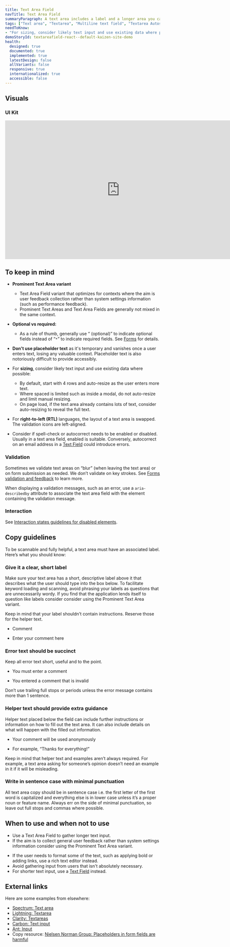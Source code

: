 ```yaml
---
title: Text Area Field
navTitle: Text Area Field
summaryParagraph: A text area includes a label and a longer area you can type multiple lines of text into.
tags: ["Text area", "Textarea", "Multiline text field", "Textarea Autosize"]
needToKnow:
- "For sizing, consider likely text input and use existing data where possible."
demoStoryId: textareafield-react--default-kaizen-site-demo
health:
  designed: true
  documented: true
  implemented: true
  latestDesign: false
  allVariants: false
  responsive: true
  internationalized: true
  accessible: false
---
```




## Visuals

### UI Kit

<iframe style="border: none;" width="744" height="450" src="https://www.figma.com/embed?embed_host=share&url=https%3A%2F%2Fwww.figma.com%2Ffile%2Fe3TyAOZKfLg9cA01Iy1Mgm%2FKaizen-Site-embed%3Fnode-id%3D50186%253A40775&chrome=DOCUMENTATION" allowfullscreen></iframe>

## To keep in mind

* **Prominent Text Area variant**
    * Text Area Field variant that optimizes for contexts where the aim is user feedback collection rather than system settings information (such as performance feedback).
    * Prominent Text Areas and Text Area Fields are generally not mixed in the same context. 

* **Optional vs required:**
    * As a rule of thumb, generally use “ (optional)” to indicate optional fields instead of “`*`” to indicate required fields. See [Forms](/guidelines/forms) for details.
* **Don't use placeholder text** as it's temporary and vanishes once a user enters text, losing any valuable context. Placeholder text is also notoriously difficult to provide accessibly.
* For **sizing**, consider likely text input and use existing data where possible:
    * By default, start with 4 rows and auto-resize as the user enters more text.
    * Where spaced is limited such as inside a modal, do not auto-resize and limit manual resizing.
    * On page load, if the text area already contains lots of text, consider auto-resizing to reveal the full text.
* For **right-to-left (RTL)** languages, the layout of a text area is swapped. The validation icons are left-aligned.
* Consider if spell-check or autocorrect needs to be enabled or disabled. Usually in a text area field, enabled is suitable. Conversely, autocorrect on an email address in a [Text Field](/components/text-field) could introduce errors.

### Validation

Sometimes we validate text areas on “blur” (when leaving the text area) or on form submission as needed. We don’t validate on key strokes. See [Forms validation and feedback](/guidelines/forms/#validation-and-feedback) to learn more.

When displaying a validation messages, such as an error, use a `aria-describedby` attribute to associate the text area field with the element containing the validation message.

### Interaction

See [Interaction states guidelines for disabled elements](/guidelines/interaction-states#disabled-state).

## Copy guidelines

To be scannable and fully helpful, a text area must have an associated label. Here’s what you should know:

### Give it a clear, short label

Make sure your text area has a short, descriptive label above it that describes what the user should type into the box below. To facilitate keyword loading and scanning, avoid phrasing your labels as questions that are unnecessarily wordy. If you find that the application lends itself to question like labels consider consider using the Prominent Text Area variant.  

Keep in mind that your label shouldn’t contain instructions. Reserve those for the helper text.

<DoAndDontContainer>
<Do>

- Comment

</Do>

<Dont>

- Enter your comment here

</Dont>
</DoAndDontContainer>

### Error text should be succinct

Keep all error text short, useful and to the point.

<DoAndDontContainer>
<Do>

- You must enter a comment

</Do>

<Dont>

- You entered a comment that is invalid

</Dont>
</DoAndDontContainer>

Don’t use trailing full stops or periods unless the error message contains more than 1 sentence.

### Helper text should provide extra guidance

Helper text placed below the field can include further instructions or information on how to fill out the text area. It can also include details on what will happen with the filled out information.

<DoAndDontContainer>
<Do>

- Your comment will be used anonymously

</Do>

<Dont>

- For example, “Thanks for everything!”

</Dont>
</DoAndDontContainer>

Keep in mind that helper text and examples aren’t always required. For example, a text area asking for someone’s opinion doesn’t need an example in it if it will be misleading.

### Write in sentence case with minimal punctuation

All text area copy should be in sentence case i.e. the first letter of the first word is capitalized and everything else is in lower case unless it’s a proper noun or feature name. Always err on the side of minimal punctuation, so leave out full stops and commas where possible.

## When to use and when not to use

<WhenToUseAndWhenNotToUse>
<WhenToUse>

* Use a Text Area Field to gather longer text input.
* If the aim is to collect general user feedback rather than system settings information consider using the Prominent Text Area variant. 

</WhenToUse>
<WhenNotToUse>

* If the user needs to format some of the text, such as applying bold or adding links, use a rich text editor instead.
* Avoid gathering input from users that isn't absolutely necessary.
* For shorter text input, use a [Text Field](/components/text-field) instead.

</WhenNotToUse>
</WhenToUseAndWhenNotToUse>

## External links

Here are some examples from elsewhere:

- [Spectrum: Text area](https://spectrum.adobe.com/page/text-area/)
- [Lightning: Textarea](https://www.lightningdesignsystem.com/components/textarea/)
- [Clarity: Textareas](https://clarity.design/documentation/textarea)
- [Carbon: Text input](https://www.carbondesignsystem.com/components/text-input/usage)
- [Ant: Input](https://ant.design/components/input/)
- Copy resource: [Nielsen Norman Group: Placeholders in form fields are harmful](https://www.nngroup.com/articles/form-design-placeholders/)

